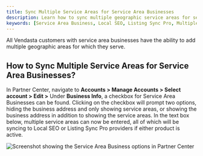 ```yaml
---
title: Sync Multiple Service Areas for Service Area Businesses
description: Learn how to sync multiple geographic service areas for service area businesses in Vendasta's platform.
keywords: [Service Area Business, Local SEO, Listing Sync Pro, Multiple Service Areas, Google Business Profile]
---
```


All Vendasta customers with service area businesses have the ability to add multiple geographic areas for which they serve.

## How to Sync Multiple Service Areas for Service Area Businesses?

In Partner Center, navigate to **Accounts > Manage Accounts > Select account > Edit >** Under **Business Info**, a checkbox for Service Area Businesses can be found. Clicking on the checkbox will prompt two options, hiding the business address and only showing service areas, or showing the business address in addition to showing the service areas. In the text box below, multiple service areas can now be entered, all of which will be syncing to Local SEO or Listing Sync Pro providers if either product is active.

![Screenshot showing the Service Area Business options in Partner Center](/img/local-seo/12100387312279.jpg)